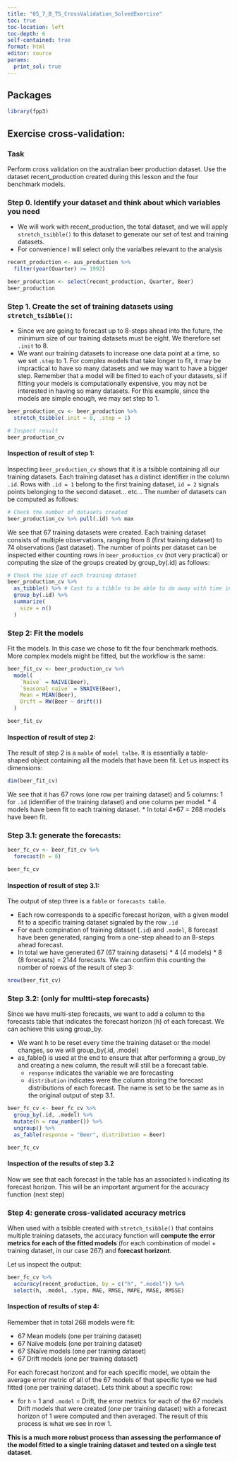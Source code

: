 ```yaml
---
title: "05_7_B_TS_CrossValidation_SolvedExercise"
toc: true
toc-location: left
toc-depth: 6
self-contained: true
format: html
editor: source
params:
  print_sol: true
---
```


## Packages

```r
library(fpp3)
```

## Exercise cross-validation:

### Task

Perform cross validation on the australian beer production dataset. Use the dataset recent_production created during this lesson and the four benchmark models.

### Step 0. Identify your dataset and think about which variables you need

-   We will work with recent_production, the total dataset, and we will apply `stretch_tsibble()` to this dataset to generate our set of test and training datasets.
-   For convenience I will select only the varialbes relevant to the analysis

```r
recent_production <- aus_production %>%
  filter(year(Quarter) >= 1992)

beer_production <- select(recent_production, Quarter, Beer)
beer_production
```

### Step 1. Create the set of training datasets using `stretch_tsibble()`:

-   Since we are going to forecast up to 8-steps ahead into the future, the minimum size of our training datasets must be eight. We therefore set `.init` to 8.
-   We want our training datasets to increase one data point at a time, so we set `.step` to 1. For complex models that take longer to fit, it may be impractical to have so many datasets and we may want to have a bigger step. Remember that a model will be fitted to each of your datasets, si if fitting your models is computationally expensive, you may not be interested in having so many datasets. For this example, since the models are simple enough, we may set step to 1.

```r
beer_production_cv <- beer_production %>%
  stretch_tsibble(.init = 8, .step = 1)

# Inspect result
beer_production_cv
```

#### Inspection of result of step 1:

Inspecting `beer_production_cv` shows that it is a tsibble containing all our training datasets. Each training dataset has a distinct identifier in the column `.id`. Rows with `.id = 1` belong to the first training dataset, `id = 2` signals points belonging to the second dataset... etc... The number of datasets can be computed as follows:

```r
# Check the number of datasets created
beer_production_cv %>% pull(.id) %>% max
```

We see that 67 training datasets were created. Each training dataset consists of multiple observations, ranging from 8 (first training dataset) to 74 observations (last dataset). The number of points per dataset can be inspected either counting rows in `beer_production_cv` (not very practical) or computing the size of the groups created by group_by(.id) as follows:

```r
# Check the size of each training dataset
beer_production_cv %>%
  as_tibble() %>% # Cast to a tibble to be able to do away with time index
  group_by(.id) %>%
  summarize(
    size = n()
  )
```

### Step 2: Fit the models

Fit the models. In this case we chose to fit the four benchmark methods. More complex models might be fitted, but the workflow is the same:

```r
beer_fit_cv <- beer_production_cv %>%
  model(
    `Naïve` = NAIVE(Beer),
    `Seasonal naïve` = SNAIVE(Beer),
    Mean = MEAN(Beer),
    Drift = RW(Beer ~ drift())
  )

beer_fit_cv
```

#### Inspection of result of step 2:

The result of step 2 is a `mable` of `model talbe`. It is essentially a table-shaped object containing all the models that have been fit. Let us inspect its dimensions:

```r
dim(beer_fit_cv)
```

We see that it has 67 rows (one row per training dataset) and 5 columns: 1 for `.id` (identifier of the training dataset) and one column per model. \* 4 models have been fit to each training dataset. \* In total 4\*67 = 268 models have been fit.

### Step 3.1: generate the forecasts:

```r
beer_fc_cv <- beer_fit_cv %>%
  forecast(h = 8)

beer_fc_cv
```

#### Inspection of result of step 3.1:

The output of step three is a `fable` or `forecasts table`.

-   Each row corresponds to a specific forecast horizon, with a given model fit to a specific training dataset signaled by the row `.id`
-   For each compination of training dataset (`.id`) and `.model`, 8 forecast have been generated, ranging from a one-step ahead to an 8-steps ahead forecast.
-   In total we have generated 67 (67 training datasets) \* 4 (4 models) \* 8 (8 forecasts) = 2144 forecasts. We can confirm this counting the nomber of roews of the result of step 3:

```r
nrow(beer_fit_cv)
```

### Step 3.2: (only for multti-step forecasts)

Since we have multi-step forecasts, we want to add a column to the forecasts table that indicates the forecast horizon (h) of each forecast. We can achieve this using group_by.

-   We want h to be reset every time the training dataset or the model changes, so we will group_by(.id, .model)
-   as_fable() is used at the end to ensure that after performing a group_by and creating a new column, the result will still be a forecast table.
    -   `response` indicates the variable we are forecasting
    -   `distribution` indicates were the column storing the forecast distributions of each forecast. The name is set to be the same as in the original output of step 3.1.

```r
beer_fc_cv <- beer_fc_cv %>%
  group_by(.id, .model) %>%
  mutate(h = row_number()) %>%
  ungroup() %>%
  as_fable(response = "Beer", distribution = Beer)

beer_fc_cv
```

#### Inspection of the results of step 3.2

Now we see that each forecast in the table has an associated `h` indicating its forecast horizon. This will be an important argument for the accuracy function (next step)

### Step 4: generate cross-validated accuracy metrics

When used with a tsibble created with `stretch_tsibble()` that contains multiple training datasets, the accuracy function will **compute the error metrics for each of the fitted models** (for each combination of model + training dataset, in our case 267) and **forecast horizont**.

Let us inspect the output:

```r
beer_fc_cv %>%
  accuracy(recent_production, by = c("h", ".model")) %>%
  select(h, .model, .type, MAE, RMSE, MAPE, MASE, RMSSE)
```

#### Inspection of results of step 4:

Remember that in total 268 models were fit:

-   67 Mean models (one per training dataset)
-   67 Naïve models (one per training dataset)
-   67 SNaïve models (one per training dataset)
-   67 Drift models (one per training dataset)

For each forecast horizont and for each specific model, we obtain the average error metric of all of the 67 models of that specific type we had fitted (one per training dataset). Lets think about a specific row:

-   for `h` = 1 and `.model` = Drift, the error metrics for each of the 67 models Drift models that were created (one per training dataset) with a forecast horizon of 1 were computed and then averaged. The result of this process is what we see in row 1.

**This is a much more robust process than assessing the performance of the model fitted to a single training dataset and tested on a single test dataset**.
